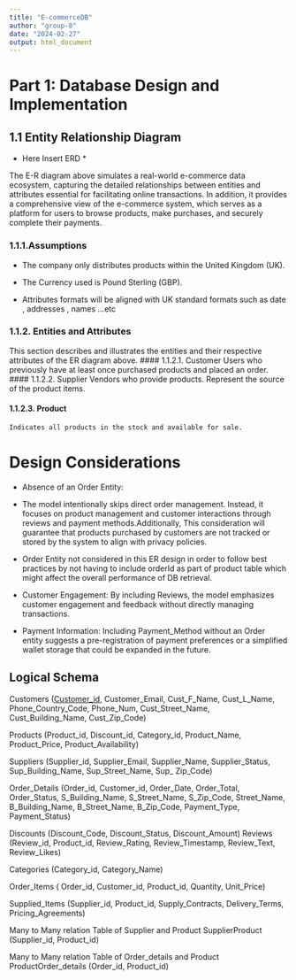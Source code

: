 ```yaml
---
title: "E-commerceDB"
author: "group-8"
date: "2024-02-27"
output: html_document
---
```


# Part 1: Database Design and Implementation

## 1.1 Entity Relationship Diagram

* Here Insert ERD *

The E-R diagram above simulates a real-world e-commerce data ecosystem, capturing the detailed relationships between entities and attributes essential for facilitating online transactions. In addition, it provides a comprehensive view of the e-commerce system, which serves as a platform for users to browse products, make purchases, and securely complete their payments.

### 1.1.1.Assumptions
- The company only distributes products within the United Kingdom (UK).

- The Currency used is Pound Sterling (GBP).

- Attributes formats will be aligned with UK standard formats such as date , addresses , names ...etc 

### 1.1.2. Entities and Attributes
This section describes and illustrates the entities and their respective attributes of the ER diagram above.
#### 1.1.2.1. Customer 
	Users who previously have at least once purchased products and placed an order.
#### 1.1.2.2.	Supplier
Vendors who provide products. Represent the source of the product items.

#### 1.1.2.3. Product
	Indicates all products in the stock and available for sale.
	


# Design Considerations

- Absence of an Order Entity: 

- The model intentionally skips direct order management. Instead, it focuses on product management and customer interactions through reviews and payment methods.Additionally, This consideration will guarantee that products purchased by customers are not tracked or stored by the system to align with privacy policies.   

- Order Entity not considered in this ER design in order to follow best practices by not having to include orderId as part of product table which might affect the overall performance of DB retrieval. 

- Customer Engagement: By including Reviews, the model emphasizes customer engagement and feedback without directly managing transactions.

- Payment Information: Including Payment_Method without an Order entity suggests a pre-registration of payment preferences or a simplified wallet storage that could be expanded in the future.


## Logical Schema 

Customers (<u>Customer_id</u>, Customer_Email, Cust_F_Name, Cust_L_Name, Phone_Country_Code, Phone_Num, Cust_Street_Name, Cust_Building_Name, Cust_Zip_Code)

Products (Product_id, Discount_id, Category_id, Product_Name, Product_Price, Product_Availability)

Suppliers (Supplier_id, Supplier_Email, Supplier_Name, Supplier_Status, Sup_Building_Name, Sup_Street_Name, Sup_ Zip_Code)

Order_Details (Order_id, Customer_id, Order_Date, Order_Total, Order_Status, S_Building_Name, S_Street_Name, S_Zip_Code, Street_Name, B_Building_Name, B_Street_Name, B_Zip_Code, Payment_Type, Payment_Status)


Discounts (Discount_Code, Discount_Status, Discount_Amount)
Reviews (Review_id, Product_id, Review_Rating, Review_Timestamp, Review_Text, Review_Likes)


Categories (Category_id, Category_Name)


Order_Items ( Order_id, Customer_id, Product_id, Quantity, Unit_Price)

Supplied_Items (Supplier_id, Product_id, Supply_Contracts, Delivery_Terms, Pricing_Agreements)


Many to Many relation Table of Supplier and Product
SupplierProduct (Supplier_id, Product_id)


Many to Many relation Table of Order_details and Product
ProductOrder_details (Order_id, Product_id)


